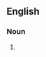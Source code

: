 {{also|hand-springs}}
==English==

===Noun===
{{head|en|noun form}}

# {{plural of|handspring|lang=en}}